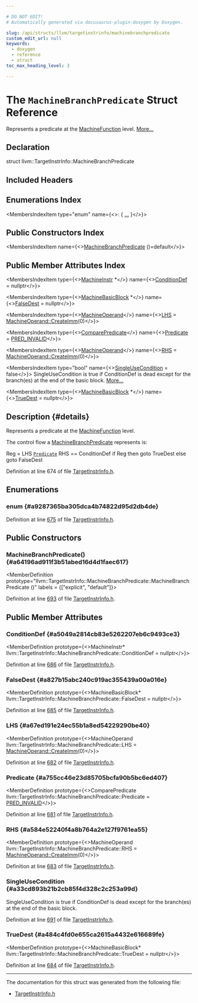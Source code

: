 ```yaml
---

# DO NOT EDIT!
# Automatically generated via docusaurus-plugin-doxygen by Doxygen.

slug: /api/structs/llvm/targetinstrinfo/machinebranchpredicate
custom_edit_url: null
keywords:
  - doxygen
  - reference
  - struct
toc_max_heading_level: 3

---
```





# The `MachineBranchPredicate` Struct Reference

<DoxygenPage pluginConfig={pluginConfig}>

Represents a predicate at the <a href="/docs/api/classes/llvm/machinefunction">MachineFunction</a> level. <a href="#details">More...</a>

## Declaration

<CodeBlock>struct llvm::TargetInstrInfo::MachineBranchPredicate</CodeBlock>

## Included Headers

<IncludesList>
<IncludesListItem
  filePath="llvm/CodeGen/TargetInstrInfo.h"
  permalink="/docs/api/files/include/include/llvm/include/llvm/codegen/targetinstrinfo-h"
  isLocal="true" />
</IncludesList>

## Enumerations Index

<MembersIndex>

<MembersIndexItem
  type="enum"
  name={<>:  &#123; <a href="#a9287365ba305dca4b74822d95d2db4de">...</a> &#125;</>}>
</MembersIndexItem>

</MembersIndex>

## Public Constructors Index

<MembersIndex>

<MembersIndexItem
  name={<><a href="#a64196ad911f3b51abed16d4d1faec617">MachineBranchPredicate</a> ()=default</>}>
</MembersIndexItem>

</MembersIndex>

## Public Member Attributes Index

<MembersIndex>

<MembersIndexItem
  type={<><a href="/docs/api/classes/llvm/machineinstr">MachineInstr</a> &#42;</>}
  name={<><a href="#a5049a2814cb83e5262207eb6c9493ce3">ConditionDef</a> = nullptr</>}>
</MembersIndexItem>

<MembersIndexItem
  type={<><a href="/docs/api/classes/llvm/machinebasicblock">MachineBasicBlock</a> &#42;</>}
  name={<><a href="#a827b15abc240c919ac355439a00a016e">FalseDest</a> = nullptr</>}>
</MembersIndexItem>

<MembersIndexItem
  type={<><a href="/docs/api/classes/llvm/machineoperand">MachineOperand</a></>}
  name={<><a href="#a67ed191e24ec55b1a8ed54229290be40">LHS</a> = <a href="/docs/api/classes/llvm/machineoperand/#ab09679b541a6ba1219b3602569847364">MachineOperand::CreateImm</a>(0)</>}>
</MembersIndexItem>

<MembersIndexItem
  type={<><a href="#a9287365ba305dca4b74822d95d2db4de">ComparePredicate</a></>}
  name={<><a href="#a755cc46e23d85705bcfa90b5bc6ed407">Predicate</a> = <a href="#a9287365ba305dca4b74822d95d2db4dea02fa81ea3223e6e227667d961aabb27b">PRED&#95;INVALID</a></>}>
</MembersIndexItem>

<MembersIndexItem
  type={<><a href="/docs/api/classes/llvm/machineoperand">MachineOperand</a></>}
  name={<><a href="#a584e52240f4a8b764a2e127f9761ea55">RHS</a> = <a href="/docs/api/classes/llvm/machineoperand/#ab09679b541a6ba1219b3602569847364">MachineOperand::CreateImm</a>(0)</>}>
</MembersIndexItem>

<MembersIndexItem
  type="bool"
  name={<><a href="#a33cd893b21b2cb85f4d328c2c253a99d">SingleUseCondition</a> = false</>}>
SingleUseCondition is true if ConditionDef is dead except for the branch(es) at the end of the basic block. <a href="#a33cd893b21b2cb85f4d328c2c253a99d">More...</a>
</MembersIndexItem>

<MembersIndexItem
  type={<><a href="/docs/api/classes/llvm/machinebasicblock">MachineBasicBlock</a> &#42;</>}
  name={<><a href="#a484c4fd0e655ca2615a4432e616689fe">TrueDest</a> = nullptr</>}>
</MembersIndexItem>

</MembersIndex>

## Description {#details}

Represents a predicate at the <a href="/docs/api/classes/llvm/machinefunction">MachineFunction</a> level.

The control flow a <a href="/docs/api/structs/llvm/targetinstrinfo/machinebranchpredicate">MachineBranchPredicate</a> represents is:

Reg = LHS <code><a href="/docs/api/classes/predicate">Predicate</a></code> RHS == ConditionDef if Reg then goto TrueDest else goto FalseDest

Definition at line 674 of file <a href="/docs/api/files/include/include/llvm/include/llvm/codegen/targetinstrinfo-h">TargetInstrInfo.h</a>.

<SectionDefinition>

## Enumerations

### enum  {#a9287365ba305dca4b74822d95d2db4de}

<MemberDefinition
  prototype="enum llvm::TargetInstrInfo::MachineBranchPredicate::ComparePredicate ">

<EnumerationList title="Enumeration values">

<Link id="a9287365ba305dca4b74822d95d2db4deaad918b3cba10c164cc7a28f9065c523a" />
<EnumerationListItem name="PRED_EQ">

</EnumerationListItem>

<Link id="a9287365ba305dca4b74822d95d2db4deae8061645dcdd388057c4329328eac643" />
<EnumerationListItem name="PRED_NE">

</EnumerationListItem>

<Link id="a9287365ba305dca4b74822d95d2db4dea02fa81ea3223e6e227667d961aabb27b" />
<EnumerationListItem name="PRED_INVALID">

</EnumerationListItem>

</EnumerationList>

Definition at line <a href="/docs/api/files/include/include/llvm/include/llvm/codegen/targetinstrinfo-h/#l00675">675</a> of file <a href="/docs/api/files/include/include/llvm/include/llvm/codegen/targetinstrinfo-h">TargetInstrInfo.h</a>.
</MemberDefinition>

</SectionDefinition>

<SectionDefinition>

## Public Constructors

### MachineBranchPredicate() {#a64196ad911f3b51abed16d4d1faec617}

<MemberDefinition
  prototype="llvm::TargetInstrInfo::MachineBranchPredicate::MachineBranchPredicate ()"
  labels = {["explicit", "default"]}>

Definition at line <a href="/docs/api/files/include/include/llvm/include/llvm/codegen/targetinstrinfo-h/#l00693">693</a> of file <a href="/docs/api/files/include/include/llvm/include/llvm/codegen/targetinstrinfo-h">TargetInstrInfo.h</a>.
</MemberDefinition>

</SectionDefinition>

<SectionDefinition>

## Public Member Attributes

### ConditionDef {#a5049a2814cb83e5262207eb6c9493ce3}

<MemberDefinition
  prototype={<>MachineInstr&#42; llvm::TargetInstrInfo::MachineBranchPredicate::ConditionDef = nullptr</>}>

Definition at line <a href="/docs/api/files/include/include/llvm/include/llvm/codegen/targetinstrinfo-h/#l00686">686</a> of file <a href="/docs/api/files/include/include/llvm/include/llvm/codegen/targetinstrinfo-h">TargetInstrInfo.h</a>.
</MemberDefinition>

### FalseDest {#a827b15abc240c919ac355439a00a016e}

<MemberDefinition
  prototype={<>MachineBasicBlock&#42; llvm::TargetInstrInfo::MachineBranchPredicate::FalseDest = nullptr</>}>

Definition at line <a href="/docs/api/files/include/include/llvm/include/llvm/codegen/targetinstrinfo-h/#l00685">685</a> of file <a href="/docs/api/files/include/include/llvm/include/llvm/codegen/targetinstrinfo-h">TargetInstrInfo.h</a>.
</MemberDefinition>

### LHS {#a67ed191e24ec55b1a8ed54229290be40}

<MemberDefinition
  prototype={<>MachineOperand llvm::TargetInstrInfo::MachineBranchPredicate::LHS = <a href="/docs/api/classes/llvm/machineoperand/#ab09679b541a6ba1219b3602569847364">MachineOperand::CreateImm</a>(0)</>}>

Definition at line <a href="/docs/api/files/include/include/llvm/include/llvm/codegen/targetinstrinfo-h/#l00682">682</a> of file <a href="/docs/api/files/include/include/llvm/include/llvm/codegen/targetinstrinfo-h">TargetInstrInfo.h</a>.
</MemberDefinition>

### Predicate {#a755cc46e23d85705bcfa90b5bc6ed407}

<MemberDefinition
  prototype={<>ComparePredicate llvm::TargetInstrInfo::MachineBranchPredicate::Predicate = <a href="#a9287365ba305dca4b74822d95d2db4dea02fa81ea3223e6e227667d961aabb27b">PRED&#95;INVALID</a></>}>

Definition at line <a href="/docs/api/files/include/include/llvm/include/llvm/codegen/targetinstrinfo-h/#l00681">681</a> of file <a href="/docs/api/files/include/include/llvm/include/llvm/codegen/targetinstrinfo-h">TargetInstrInfo.h</a>.
</MemberDefinition>

### RHS {#a584e52240f4a8b764a2e127f9761ea55}

<MemberDefinition
  prototype={<>MachineOperand llvm::TargetInstrInfo::MachineBranchPredicate::RHS = <a href="/docs/api/classes/llvm/machineoperand/#ab09679b541a6ba1219b3602569847364">MachineOperand::CreateImm</a>(0)</>}>

Definition at line <a href="/docs/api/files/include/include/llvm/include/llvm/codegen/targetinstrinfo-h/#l00683">683</a> of file <a href="/docs/api/files/include/include/llvm/include/llvm/codegen/targetinstrinfo-h">TargetInstrInfo.h</a>.
</MemberDefinition>

### SingleUseCondition {#a33cd893b21b2cb85f4d328c2c253a99d}

<MemberDefinition
  prototype="bool llvm::TargetInstrInfo::MachineBranchPredicate::SingleUseCondition = false">
SingleUseCondition is true if ConditionDef is dead except for the branch(es) at the end of the basic block.

Definition at line <a href="/docs/api/files/include/include/llvm/include/llvm/codegen/targetinstrinfo-h/#l00691">691</a> of file <a href="/docs/api/files/include/include/llvm/include/llvm/codegen/targetinstrinfo-h">TargetInstrInfo.h</a>.
</MemberDefinition>

### TrueDest {#a484c4fd0e655ca2615a4432e616689fe}

<MemberDefinition
  prototype={<>MachineBasicBlock&#42; llvm::TargetInstrInfo::MachineBranchPredicate::TrueDest = nullptr</>}>

Definition at line <a href="/docs/api/files/include/include/llvm/include/llvm/codegen/targetinstrinfo-h/#l00684">684</a> of file <a href="/docs/api/files/include/include/llvm/include/llvm/codegen/targetinstrinfo-h">TargetInstrInfo.h</a>.
</MemberDefinition>

</SectionDefinition>

<hr/>

The documentation for this struct was generated from the following file:

<ul>
<li><a href="/docs/api/files/include/include/llvm/include/llvm/codegen/targetinstrinfo-h">TargetInstrInfo.h</a></li>
</ul>

</DoxygenPage>
